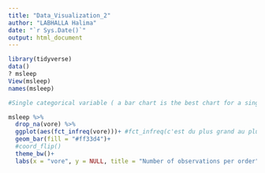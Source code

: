 ---
title: "Data_Visualization_2"
author: "LABHALLA Halima"
date: "`r Sys.Date()`"
output: html_document
---

```{r warning=FALSE, message=FALSE}
library(tidyverse)
data()
? msleep
View(msleep)
names(msleep)

#Single categorical variable ( a bar chart is the best chart for a single ctagorical variable cuz we're counting we wanna know within each of these categories how many of the ros or how many of the observations were assigned to that particular category

msleep %>% 
  drop_na(vore) %>% 
  ggplot(aes(fct_infreq(vore)))+ #fct_infreq(c'est du plus grand au plus moyen)
  geom_bar(fill = "#ff33d4")+
  #coord_flip()
  theme_bw()+
  labs(x = "vore", y = NULL, title = "Number of observations per order")
  


```

